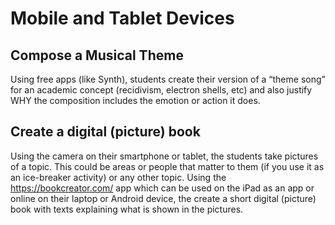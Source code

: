 # Mobile and Tablet Devices

## Compose a Musical Theme

Using free apps (like Synth), students create their version of a “theme song” for an academic concept (recidivism, electron shells, etc) and also justify WHY the composition includes the emotion or action it does.

## Create a digital (picture) book

Using the camera on their smartphone or tablet, the students take pictures of a topic. This could be areas or people that matter to them (if you use it as an ice-breaker activity) or any other topic. Using the [https://bookcreator.com/](Book Creator) app which can be used on the iPad as an app or online on their laptop or Android device, the create a short digital (picture) book with texts explaining what is shown in the pictures.